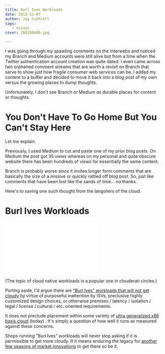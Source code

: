 ```yaml
---
title: Burl Ives Workloads
date: 2012-12-07
author: Jay Cuthrell
tags:
   - essays
cover: 268290406.jpg 

---
```


I was going through my spawling comments on the Interwebs and noticed my Branch and Medium accounts were still alive but from a time when the Twitter authentication account creation was quite dated.  I even came across two orphaned comment streams that are worth a revisit on Branch that serve to show just how fragile consumer web services can be. I added my content to a buffer and decided to move it back into a blog post of my own versus the growing places to dump thoughts.

Unfortunately, I don't see Branch or Medium as durable places for content or thoughts. 

# You Don't Have To Go Home But You Can't Stay Here

Let me explain. 

Previously, I used Medium to cut and paste one of my prior blog posts. On Medium the post got 35 views whereas on my personal and quite obscure website there has been hundreds of views for essentially the same content. 

Branch is probably worse since it invites longer form comments that are basically the size of a missive or quickly rattled off blog post. So, just like comments that have been lost like the sands of time... no thanks.

Here's to saving one such thought from the langoliers of the cloud. 


# Burl Ives Workloads

<iframe width="300" height="168" src="//www.youtube.com/embed/PIMolV5WMQk" frameborder="0" allowfullscreen></iframe>

(The topic of cloud native workloads is a popular one in clouderati circles.)

Porting aside, I'd argue there are ["Burl Ives" workloads that will not get cloudy](http://www.youtube.com/watch?v=PIMolV5WMQk) by virtue of purposeful inattention by ISVs, preclusive highly customized design choices, or otherwise premises / latency / isolation / legal / license / cultural / etc. oriented requirements. 

It does not preclude placement within some variety of [ultra generalized x86 basis cloud](http://www.intel.com/content/www/us/en/architecture-and-technology/many-integrated-core/intel-many-integrated-core-architecture.html) (today) . It's simply a question of how well it runs as measured against these concerns. 

Shops running "Burl Ives" workloads will never stop asking if it is permissible to get more cloudy. If it means enduring the legacy for [another few seasons of market innovations](http://www.dilbert.com/strips/comic/1995-06-24/) to get there so be it. 
